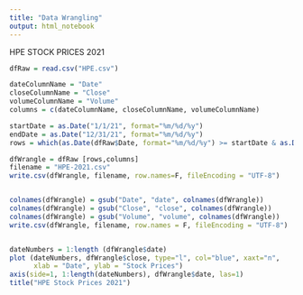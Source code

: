 ```yaml
---
title: "Data Wrangling"
output: html_notebook
---
```


HPE STOCK PRICES 2021


```r
dfRaw = read.csv("HPE.csv")

dateColumnName = "Date"
closeColumnName = "Close"
volumeColumnName = "Volume"
columns = c(dateColumnName, closeColumnName, volumeColumnName)

startDate = as.Date("1/1/21", format="%m/%d/%y")
endDate = as.Date("12/31/21", format="%m/%d/%y")
rows = which(as.Date(dfRaw$Date, format="%m/%d/%y") >= startDate & as.Date(dfRaw$Date, format="%m/%d/%y") <= endDate)

dfWrangle = dfRaw [rows,columns]
filename = "HPE-2021.csv"
write.csv(dfWrangle, filename, row.names=F, fileEncoding = "UTF-8")


colnames(dfWrangle) = gsub("Date", "date", colnames(dfWrangle))
colnames(dfWrangle) = gsub("Close", "close", colnames(dfWrangle))
colnames(dfWrangle) = gsub("Volume", "volume", colnames(dfWrangle))
write.csv(dfWrangle, filename, row.names = F, fileEncoding = "UTF-8")


dateNumbers = 1:length (dfWrangle$date)
plot (dateNumbers, dfWrangle$close, type="l", col="blue", xaxt="n",
      xlab = "Date", ylab = "Stock Prices")
axis(side=1, 1:length(dateNumbers), dfWrangle$date, las=1)
title("HPE Stock Prices 2021")
```


